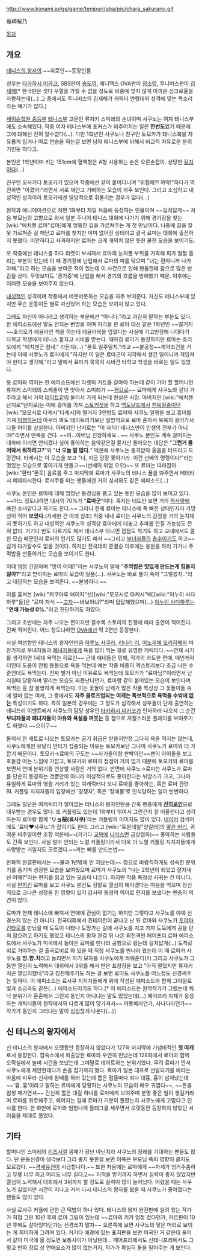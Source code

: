 http://www.konami.jp/gs/game/tenipuri/gba/pic/chara_sakurano.gif

竜崎桜乃

[[목차]]

== 개요 ==
[[테니스의 왕자]]의 ~~히로인~~등장인물.

성우는 [[타카하시 미카코]], SBS판이 [[송도영]], 애니맥스 OVA판이 [[정소영]], 투니버스판이 [[김새해]][* 한국판은 셋다 우열을 가릴 수 없을 정도로 비중에 맞지 않게 아까운 싱크로율을 자랑하는데(...) 그 중에서도 투니버스의 김새해가 캐릭터 연령대와 성격에 맞는 목소리라는 얘기가 많다.]

[[세이슌학원 중등부]] [[테니스]]부 고문인 류자키 스미레의 손녀이며 사쿠노는 여자 테니스부에도 소속해있다. 작중 여자 테니스부에 포커스가 비추어지는 일은 '''한번도'''없기 때문에 그에 대해선 전혀 알수없다(...). 다만 1학년인 사쿠노나 친구인 토모카가 테니스복을 자유롭게 입거나 따로 연습을 하는걸 보면 남자 테니스부에 비해서 비교적 자유로운 분위기인듯 하다고.

본인은 1학년이며 키는 151cm에 혈액형은 A형 사용하는 손은 오른손잡이. 상당한 [[길치]]이다(...)

친구인 오사카다 토모카가 있으며 작중에선 같이 붙어다니며 "위험해?! 꺄악!"하다가 역전하면 "이겼어!"라면서 서로 껴안고 기뻐하는 모습이 자주 보인다. 그리고 소심하고 내성적인 성격이라 토모카에겐 일방적으로 휘둘리는 경우가 많다(...)

원작과 애니메이션으로 치면 1화부터 제일 처음에 등장하는 인물이며 ~~길치답게~~ 처음 부모님의 고향으로 와서 일본 주니어 테니스 대회에 나가기 위해 경기장을 찾는 [wiki:"에치젠 료마"료마]에게 엉뚱한 길을 가르쳐주는 게 첫 만남이다. 나중에 길을 잘못 가르쳐준 걸 깨닫고 료마를 찾지만 이미 없어진 상태이고 결국 료마는 대회에 출전하지 못했다. 미안하다고 사과하지만 료마는 크게 개의치 않은 듯한 쿨한 모습을 보이기도. 

또 작중에선 테니스를 하다 라켓이 부셔져서 료마의 눈꺼풀 부위를 가격해 피가 철철 흘리는 부분이 있는데 이 때 경기장에 난입해서 료마의 피를 닦으며 "너는 환자니까 나가야해."라고 하는 모습을 보여준 적이 있는데 이 사건으로 인해 팬들한테 참으로 많은 반감을 샀다. 무엇보다도 '경기중'에 난입을 해서 경기의 흐름을 방해했기 때문. 이후에는 이러한 모습을 보여주지 않는다.

[[내성적]]인 성격이며 작중에서 머뭇머뭇하는 모습을 자주 보여준다. 자신도 테니스부에 있지만 무슨 운동이든 별로 자신있어 하는 모습은 보이지 않고 있다.

그래도 자신이 아니라고 생각하는 부분에선 "아니다."라고 과감히 말하는 부분도 있다. 한 에피소드에선 말도 안되는 변명을 하며 지각을 한 료마 대신 같은 1학년인 ~~떨거지~~호리오가 레귤러인 척을 하는데 레귤러복을 입었다는 사실에 기고만장해 나대다가 타학교 학생에게 테니스 붙자고 시비를 받는다. 때마침 료마가 등장하지만 료마는 호리오에게 "에치젠군 힘내." 라든지(...) "폰토 일주일치."라고 ~~불공정~~계약조건을 거는데 이때 사쿠노가 료마에게 "하지만 이 일은 료마군이 지각해서 생긴 일이니까 책임져야 한다고 생각해."라고 말해서 료마가 묵묵히 시비건 타학교 학생을 바르는 일도 있었다.

또 료마와 엮이는 한 에피소드에선 라켓의 거트를 갈아야 하는데 같이 가야 할 할머니인 류자키 스미레의 스케줄이 안 맞아서 스미레가 ~~[[짬]]으로~~ 료마에게 사쿠노와 같이 가주라고 해서 거의 [[데이트]]같이 둘이서 가게 되는데 현실은 시망.
아버지인 [wiki:"에치젠 난지로"난지로]는 이에 흥미를 가져 [[스토커]]짓을 하고 [[맥도날드]]에서 [[친목질]]중이던 [wiki:"모모시로 타케시"타케시]와 떨거지 3인방도 료마와 사쿠노 일행을 보고 흥미를 가져 [[미행]]하는데 아무리 봐도 데이트라기보단 일방적으로 료마 혼자서 묵묵히 걸어가서 다들 어이를 상실한다. 아버지인 난지로는 "이 자식!! 테니스만이 인생의 전부가 아니야!"라면서 딴죽을 건다. ~~아...아버님 진정하세요...~~
사쿠노 본인도 계속 끊어지는 대화에 이러면 안되겠다 싶어 좋아하는 음악같은걸 묻지만 돌아오는 대답은 "'''그런거 물어봐서 뭐하려고?'''"와 "'''너 오늘 말 많다.'''" 덕분에 사쿠노는 충격받아 울음을 터뜨리고 도망간다. 타케시는 이 모습을 보고 "너, 지금 당장 쫓아가라. 이건 선배의 명령이다!"라는 멋있는 모습으로 쫓아가게 만들고~~(선배의 위엄 오오)~~ 또 료마는 따라잡아 [wiki:"환타"폰토] 음료를 주고 마지막에 료마가 사쿠노의 테니스 폼을 봐주면서 메데타시 메데타시한다. 료사쿠를 미는 팬들에겐 거의 성서와도 같은 에피소드(...)

사쿠노 본인은 료마에 대해 엄청난 동경심을 품고 있는 듯한 모습을 많이 보이고 있다. ~~어느 정도냐하면 대사의 70%가 "'''료마군'''"이다. 혹자는 태도만 보면 거의 [[짝사랑]]에 빠진 소녀같다고 하기도 한다.~~
그러나 현재 료마는 테니스에 푹 빠진 상태인지라 가망성이 적어 '''보였다.'''(자세한 건 아래 참조) 작중 내내 료마는 사쿠노의 감정을 거의 눈치채지 못하기도 하고 내성적인 사쿠노의 성격상 료마에게 대놓고 추파를 던질 가능성도 전혀 없다. 거기다 반도 다르기도 해서 테니스부 아니면 접점도 적기도 하고 교내에서도 쿨한 모습 때문인지 료마의 인기도 많기도 해서 ~~그리고 [[부녀자]]들의 [[총수]]이기도 하고~~ 쉽게 다가갈수도 없을 것이다. 하지만 전국대회 준결승 이후에는 응원을 하러 가거나 주먹밥을 만들어가는 모습을 보이기도 한다.

이때 엄청 긴장하며 "맛이 어때?"라는 사쿠노의 말에 "'''주먹밥은 맛없게 만드는게 힘들지 않아?'''"라고 받아치는 료마의 모습이 일품(…). 사쿠노는 바로 풀이 죽어 "그렇겠지.."라고 대답하는 모습을 보여준다. ~~불쌍하다.~~

이를 훔쳐본 [wiki:"키쿠마루 에이지"선][wiki:"모모시로 타케시"배][wiki:"이누이 사다하루"들]은 "료마 자식 ~~[[고자]]~~바보아냐?"라며 답답해했으며(...) [[이누이 사다하루]]는 "'''연애 가능성 0%.'''"라고 진단하기도 하였다.

그리고 초반에는 자주 나오는 편이지만 갈수록 스토리의 진행에 따라 출연이 적어진다. 진짜 적어진다. 어느 정도냐하면 [[OVA]]에선 딱 2편만 등장한다.

사실 여성향인 테니스의 왕자인만큼 [[하루노 사쿠라]], [[리나리 리]], [[이노우에 오리히메]]와 마찬가지로 부녀자들과 [[폐녀자]]들에게 욕을 많이 먹는 걸로 유명한 캐릭터다. ~~연재 시기를 생각하면 1세대 욕먹는 히로인~~ 근데 얘네들은 민폐, 작가의 과도한 편애, 메인캐릭터인데 도움이 안됨 등등으로 욕을 먹는데 얘는 작중 비중이 엑스트라보다 조금 나은 수준인데도 욕먹는다. 진짜 별거 아닌 이유로도 욕먹는데 토모카가 "료마님!"이라면서 난리칠때 당황하며 말리는 모습도 짜증난다던가, 료마랑 같이 붙어있는 모습이 보인다며 욕먹는 등 참 불쌍하게 욕먹는다.
이는 꽃돌이 남캐가 많은 작품 특성상 그 꽃돌이들 속에 얼마 없는 여캐, 그 중에서도 '''자주 클로즈업되는 여캐는 독보적으로 욕먹을 수밖에 없는''' 특성이기도 하다.
특히 일본의 경우에는 그 정도가 심각해서 성우들이 단체 출연하는 테니프리 이벤트에서 사쿠노의 담당 성우인 [[타카하시 미카코]]가 인사하러 나오자 그 순간 '''부녀자들과 폐녀자들이 야유와 욕설을 퍼붓는''' 등 참으로 저질스러운 플레이를 보여주기도 하였다.~~으이구~~

둘이서 한 세트로 나오는 토모카는 공기 취급은 받을지언정 그다지 욕을 먹지는 않는데, 사쿠노에게만 유달리 안티가 집중되는 이유는 토모카보단 그나마 사쿠노가 료마와 더 가깝기 때문이다. 토모카→료마의 구도는 ~~자기들이랑 판박이인~~팬이 아이돌을 보고 호들갑 떠는 느낌에 가깝고, 토모카와 료마의 접점이 거의 없기 때문에 토모카와 료마를 보면서 연애 분위기를 연상할 사람은 거의 없다. 반면에 사쿠노→료마는 사쿠노가 료마를 단순히 동경하는 것뿐만이 아니라 이성적으로도 좋아한다는 뉘앙스가 크고, 그나마 유일하게 료마와 엮을 거리가 있는 여캐릭터다 보니 료마를 좋아하는, 혹은 료마 관련 BL 커플링 지지자들의 입장에선 '경쟁자', 혹은 '장애물'로 인식당하는 일이 빈번하다.

그래도 일단은 여캐릭터가 얼마없는 테니스의 왕자인만큼 간혹 팬층에게 '''[[진히로인]]'''으로 대우받는 경우도 많다. 또 커플링도 있는데 1화부터 엮여서 그런건지 잘 어울린다고 생각하는지 료마랑 함께 ''''リョ桜(료사쿠)''''라는 커플링의 이미지도 많이 있다. [[네이버]] 검색어에도 '료마♥사쿠노'가 잡히기도 한다. 그리고 [wiki:"트윈테일"양갈래]의 [[땋은 머리]], 귀여운 비주얼이란 조합 덕분에~~(거기다 [[교복]]에 [[니삭스]]면 금상첨화)~~ 좋아하는 사람들도 간혹 보인다. 사실 얼마 안되는 노멀 커플링이라서 더욱 더 노멀 커플링 지지자들에게 사랑받는 거일지도 모르겠다.~~까는 빠를 만드는법~~

만화책 완결편에서는 ~~불과 1년밖에 안 지났는데~~ 참으로 바람직하게도 성숙한 분위기를 풍기며 성장한 모습을 보여줬으며 료마가 사쿠노의 "나는 2학년이 되었고 잘지내 넌 어때?"라는 편지를 읽고 있는 모습이 나온다. 하지만 작품 특정상 사귀는 건 아니다. 사실 [[먼치킨]] 료마를 보고 사쿠노 본인도 정말로 열심히 해야겠다는 마음을 먹으며 정신적으로 크나큰 성장을 한 영향이 있어 감사와 동경의 의미로 편지를 보냈다는 팬층의 의견이 많다.

료마가 현재 테니스에 빠져서 연애에 관심이 없기는 하지만 그렇다고 사쿠노를 아예 신경쓰지 않는 건 아니다. 전국대회에서 효테이전이 끝나고 난 뒤 료마와 사쿠노가 [[토야마 킨타로]]를 만났을 때 도둑이 나타나 도망가는 길에 사쿠노를 치고 가자 도둑에게 공을 던져 잡으려고 하기도 했었고 테니스의 왕자 완결 뒤 나온 외전격인 페어프리 료마 에피소드에서 사쿠노가 미국에서 돌아온 료마를 만나러 공항으로 왔는데 길치답게(...) 도착로비로 가야하는 걸 출국로비로 와 있을 때 직접 사쿠노를 만나러 왔는데 이 때 료마가 사쿠노를 '''방.향.치'''라고 놀리면서 자기 모자를 사쿠노에게 씌워준다(!!) 그리고 사쿠노가 그동안 열심히 노력해서 대회에서 3위를 해서 받은 표창장을 보고 "아직 멀었지만 류자키치곤 열심히했네"라고 칭찬해주기도 하는 걸 보면 료마도 사쿠노를 어느정도 신경써주는 듯하다. 이 에피소드는 료사쿠 지지자들에게 위에 작성된 에피소드와 함께 그야말로 빛과 소금과도 같은(...) 에피소드이기도 하다.[* 이 에피소드는 원작작가가 그렸는데 워낙 분위기가 훈훈해서 그런지 동인지 아니냐는 말도 많았는데(...) 페어프리 자체가 등장하는 캐릭터들이 원작에서와 다르게 많이 망가져서~~ 아토베라던가, 사나다라던가~~ 작가가 동인지 그리냐는 말이 심심찮게 나온다(...)]

== 신 테니스의 왕자에서 ==

신 테니스의 왕자에서 오랫동안 등장하지 않았다가 127화 마지막에 기념비적인 '''첫 여캐'''로서 등장한다. 합숙소에서 퇴출당한 료마와 우연히 만났는데 128화에서 료마와 함께 오락실에서 놀며 시간을 보냈는데 그야말로 데이트하는 분위기였다. 무려 료마가 먼저 사쿠노에게 제안한데다가 손을 잡기까지 했다. 료마가 일본 대표로 선발되기를 바라는 마음에 미우라 신사에 참배를 하러 갔는데 뽑은 점들마다 죄다 대흉, 흉이 넘쳐났는데 ~~'흉, 흉'이라고 말하는 료마에게 당황하는 사쿠노의 모습이 매우 귀엽다~~, ~~돈을 엄청 깨가면서~~ 간신히 뽑은 대길 하나를 료마에게 보여주며 분명 좋은 일이 생길거라며 료마를 위로해주고, 헤어지는 길에 료마가 기분이 풀렸는지 사쿠노에게 고맙다고 인사를 한다. 한 화만에 료마와 엄청나게 플래그를 세우면서 오랫동안 등장하지 않았던 서러움을 제대로 풀었다.

== 기타 ==

할머니인 스미레의 [[리즈시절]] 몸매가 장난 아닌지라 사쿠노의 장래를 기대하는 팬들도 많다. 단 운동신경이 생각보다 그리 좋지 못한걸 보면 이쪽은 부모님 쪽의 영향이 클지도 모르겠다. ~~[[격세유전]]이 시급합니다.~~
또한 처음에는 료마에게 ~~자세가 엉거주춤하고 무릎 너무 피고 머리도 너무 길다고~~ 지적을 받기까지 하면서 실력이 좋지 않았지만 열심히 노력해서 대회에서 3위까지 할 정도로 실력이 많이 늘어났다.
어렸을 때는 사쿠노가 싫었지만 시간이 지나고 커서 다시 테니스의 왕자를 봤을 때 사쿠노가 좋아졌다는 팬들도 많이 있다.

사실 료사쿠 커플에 관한 큰 떡밥이 하나 있다. 테니스의 왕자 완전판에 실려 있는 작가가 직접 그린 10년 후의 료마 그림이 있는데 ~~료마의 키가 엄청 컸다던가, 카르핀이 10년 후에도 살아있다던가는 신경쓰지 말자~~ 오른쪽에 보면 사쿠노의 땋은 머리로 보이는 게 희미하게 그려져 있다. 거기다 배경에 있는 표지판을 보면 미국인 거 같은데 둘이서 같이 미국에 올 정도면 보통사이가 아닐텐데... 페어프리에서도 신테니프리에서도 그렇고 만화 장르 상 연애요소가 많이 없는거지, 작가가 확실히 둘을 밀어주는 게 보인다.
